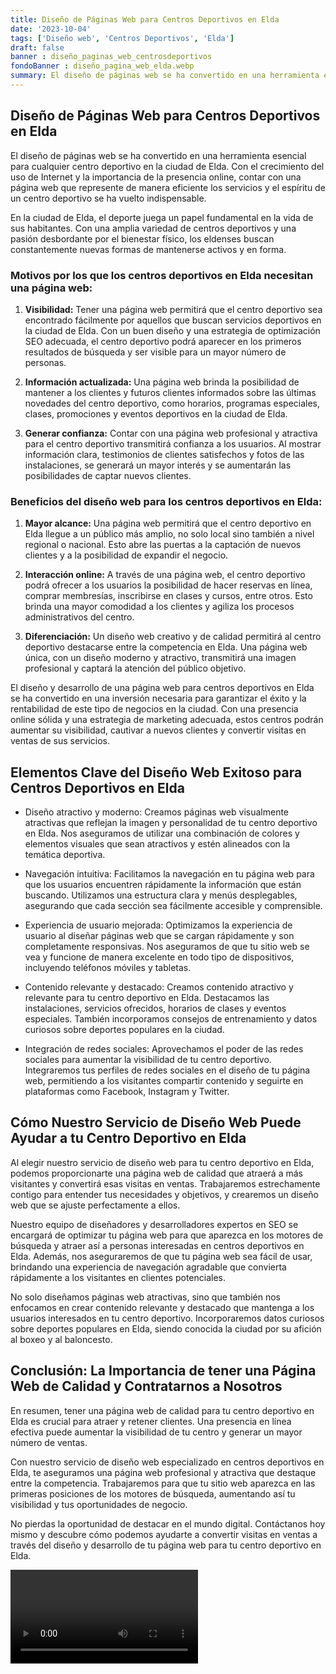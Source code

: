 ```yaml
---
title: Diseño de Páginas Web para Centros Deportivos en Elda
date: '2023-10-04'
tags: ['Diseño web', 'Centros Deportivos', 'Elda']
draft: false
banner : diseño_paginas_web_centrosdeportivos
fondoBanner : diseño_pagina_web_elda.webp
summary: El diseño de páginas web se ha convertido en una herramienta esencial para cualquier centro deportivo en la ciudad de Elda. Con el crecimiento del uso de Internet y la importancia de la presencia online, contar con una página web que represente de manera eficiente los servicios y el espíritu de un centro deportivo se ha vuelto indispensable.
---
```


## Diseño de Páginas Web para Centros Deportivos en Elda

El diseño de páginas web se ha convertido en una herramienta esencial para cualquier centro deportivo en la ciudad de Elda. Con el crecimiento del uso de Internet y la importancia de la presencia online, contar con una página web que represente de manera eficiente los servicios y el espíritu de un centro deportivo se ha vuelto indispensable.

En la ciudad de Elda, el deporte juega un papel fundamental en la vida de sus habitantes. Con una amplia variedad de centros deportivos y una pasión desbordante por el bienestar físico, los eldenses buscan constantemente nuevas formas de mantenerse activos y en forma.

### Motivos por los que los centros deportivos en Elda necesitan una página web:

1. **Visibilidad:** Tener una página web permitirá que el centro deportivo sea encontrado fácilmente por aquellos que buscan servicios deportivos en la ciudad de Elda. Con un buen diseño y una estrategia de optimización SEO adecuada, el centro deportivo podrá aparecer en los primeros resultados de búsqueda y ser visible para un mayor número de personas.

2. **Información actualizada:** Una página web brinda la posibilidad de mantener a los clientes y futuros clientes informados sobre las últimas novedades del centro deportivo, como horarios, programas especiales, clases, promociones y eventos deportivos en la ciudad de Elda.

3. **Generar confianza:** Contar con una página web profesional y atractiva para el centro deportivo transmitirá confianza a los usuarios. Al mostrar información clara, testimonios de clientes satisfechos y fotos de las instalaciones, se generará un mayor interés y se aumentarán las posibilidades de captar nuevos clientes.

### Beneficios del diseño web para los centros deportivos en Elda:

1. **Mayor alcance:** Una página web permitirá que el centro deportivo en Elda llegue a un público más amplio, no solo local sino también a nivel regional o nacional. Esto abre las puertas a la captación de nuevos clientes y a la posibilidad de expandir el negocio.

2. **Interacción online:** A través de una página web, el centro deportivo podrá ofrecer a los usuarios la posibilidad de hacer reservas en línea, comprar membresías, inscribirse en clases y cursos, entre otros. Esto brinda una mayor comodidad a los clientes y agiliza los procesos administrativos del centro.

3. **Diferenciación:** Un diseño web creativo y de calidad permitirá al centro deportivo destacarse entre la competencia en Elda. Una página web única, con un diseño moderno y atractivo, transmitirá una imagen profesional y captará la atención del público objetivo.

El diseño y desarrollo de una página web para centros deportivos en Elda se ha convertido en una inversión necesaria para garantizar el éxito y la rentabilidad de este tipo de negocios en la ciudad. Con una presencia online sólida y una estrategia de marketing adecuada, estos centros podrán aumentar su visibilidad, cautivar a nuevos clientes y convertir visitas en ventas de sus servicios.

<GifSeo />

<Cta />

## Elementos Clave del Diseño Web Exitoso para Centros Deportivos en Elda

- Diseño atractivo y moderno: Creamos páginas web visualmente atractivas que reflejan la imagen y personalidad de tu centro deportivo en Elda. Nos aseguramos de utilizar una combinación de colores y elementos visuales que sean atractivos y estén alineados con la temática deportiva.

- Navegación intuitiva: Facilitamos la navegación en tu página web para que los usuarios encuentren rápidamente la información que están buscando. Utilizamos una estructura clara y menús desplegables, asegurando que cada sección sea fácilmente accesible y comprensible.

- Experiencia de usuario mejorada: Optimizamos la experiencia de usuario al diseñar páginas web que se cargan rápidamente y son completamente responsivas. Nos aseguramos de que tu sitio web se vea y funcione de manera excelente en todo tipo de dispositivos, incluyendo teléfonos móviles y tabletas.

- Contenido relevante y destacado: Creamos contenido atractivo y relevante para tu centro deportivo en Elda. Destacamos las instalaciones, servicios ofrecidos, horarios de clases y eventos especiales. También incorporamos consejos de entrenamiento y datos curiosos sobre deportes populares en la ciudad.

- Integración de redes sociales: Aprovechamos el poder de las redes sociales para aumentar la visibilidad de tu centro deportivo. Integraremos tus perfiles de redes sociales en el diseño de tu página web, permitiendo a los visitantes compartir contenido y seguirte en plataformas como Facebook, Instagram y Twitter.

## Cómo Nuestro Servicio de Diseño Web Puede Ayudar a tu Centro Deportivo en Elda

Al elegir nuestro servicio de diseño web para tu centro deportivo en Elda, podemos proporcionarte una página web de calidad que atraerá a más visitantes y convertirá esas visitas en ventas. Trabajaremos estrechamente contigo para entender tus necesidades y objetivos, y crearemos un diseño web que se ajuste perfectamente a ellos.

Nuestro equipo de diseñadores y desarrolladores expertos en SEO se encargará de optimizar tu página web para que aparezca en los motores de búsqueda y atraer así a personas interesadas en centros deportivos en Elda. Además, nos aseguraremos de que tu página web sea fácil de usar, brindando una experiencia de navegación agradable que convierta rápidamente a los visitantes en clientes potenciales.

No solo diseñamos páginas web atractivas, sino que también nos enfocamos en crear contenido relevante y destacado que mantenga a los usuarios interesados en tu centro deportivo. Incorporaremos datos curiosos sobre deportes populares en Elda, siendo conocida la ciudad por su afición al boxeo y al baloncesto.

## Conclusión: La Importancia de tener una Página Web de Calidad y Contratarnos a Nosotros

En resumen, tener una página web de calidad para tu centro deportivo en Elda es crucial para atraer y retener clientes. Una presencia en línea efectiva puede aumentar la visibilidad de tu centro y generar un mayor número de ventas.

Con nuestro servicio de diseño web especializado en centros deportivos en Elda, te aseguramos una página web profesional y atractiva que destaque entre la competencia. Trabajaremos para que tu sitio web aparezca en las primeras posiciones de los motores de búsqueda, aumentando así tu visibilidad y tus oportunidades de negocio.

No pierdas la oportunidad de destacar en el mundo digital. Contáctanos hoy mismo y descubre cómo podemos ayudarte a convertir visitas en ventas a través del diseño y desarrollo de tu página web para tu centro deportivo en Elda.

<Video />

<CtaBot job='Centros Deportivos' city='Elda'/>

<Gmaps query='Elda+españa+maps' />